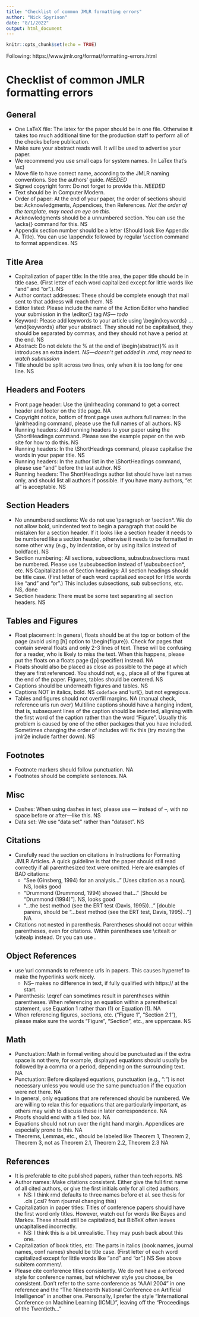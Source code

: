 ```yaml
---
title: "Checklist of common JMLR formatting errors"
author: "Nick Spyrison"
date: "8/1/2022"
output: html_document
---
```


```r
knitr::opts_chunk$set(echo = TRUE)
```

Following: https://www.jmlr.org/format/formatting-errors.html


# Checklist of common JMLR formatting errors

## General

- One LaTeX file: The latex for the paper should be in one file. Otherwise it takes too much additional time for the production staff to perform all of the checks before publication.
- Make sure your abstract reads well. It will be used to advertise your paper.
- We recommend you use small caps for system names. (In LaTex that's \\sc)
- Move file to have correct name, according to the JMLR naming conventions. See the authors' guide. _NEEDED_
- Signed copyright form: Do not forget to provide this. _NEEDED_
- Text should be in Computer Modern.
- Order of paper: At the end of your paper, the order of sections should be: Acknowledgments, Appendices, then References. _Not the order of the template, may need an eye on this._
- Acknowledgments should be a unnumbered section. You can use the \\acks{} command for this. NS
- Appendix section number should be a letter (Should look like Appendix A. Title). You can use \\appendix followed by regular \\section command to format appendices. NS

## Title Area

- Capitalization of paper title: In the title area, the paper title should be in title case. (First letter of each word capitalized except for little words like "and" and "or".). NS
- Author contact addresses: These should be complete enough that mail sent to that address will reach them. NS
- Editor listed: Please include the name of the Action Editor who handled your submission in the \\editor{} tag _NS--- todo_
- Keyword: Please add keywords to your article using \\begin{keywords} ... \\end{keywords} after your abstract. They should not be capitalised, they should be separated by commas, and they should not have a period at the end. NS
- Abstract: Do not delete the % at the end of \\begin{abstract}% as it introduces an extra indent. _NS---doesn't get added in .rmd, may need to watch submission_
- Title should be split across two lines, only when it is too long for one line. NS 

## Headers and Footers
- Front page header: Use the \\jmlrheading command to get a correct header and footer on the title page. NA
- Copyright notice, bottom of front page uses authors full names: In the \\jmlrheading command, please use the full names of all authors. NS
- Running headers: Add running headers to your paper using the \\ShortHeadings command. Please see the example paper on the web site for how to do this. NS
- Running headers: In the \\ShortHeadings command, please capitalise the words in your paper title. NS
- Running headers: In the author list in the \\ShortHeadings command, please use "and" before the last author. NS
- Running headers: The ShortHeadings author list should have last names only, and should list all authors if possible. If you have many authors, "et al" is acceptable. NS

## Section Headers

- No unnumbered sections: We do not use \\paragraph or \\section*. We do not allow bold, unindented text to begin a paragraph that could be mistaken for a section header. If it looks like a section header it needs to be numbered like a section header, otherwise it needs to be formatted in some other way (e.g., by indentation, or by using italics instead of boldface). NS
- Section numbering: All sections, subsections, subsubsubsections must be numbered. Please use \\subsubsection instead of \\subsubsection*, etc. NS
Capitalization of Section headings: All section headings should be title case. (First letter of each word capitalized except for little words like "and" and "or".) This includes subsections, sub subsections, etc. NS, done
- Section headers: There must be some text separating all section headers. NS

## Tables and Figures

- Float placement: In general, floats should be at the top or bottom of the page (avoid using [h] option to \\begin{figure}). Check for pages that contain several floats and only 2-3 lines of text. These will be confusing for a reader, who is likely to miss the text. When this happens, please put the floats on a floats page ([p] specifier) instead. NA
- Floats should also be placed as close as possible to the page at which they are first referenced. You should not, e.g., place all of the figures at the end of the paper.
Figures, tables should be centered. NS
- Captions should be underneath figures and tables. NS
- Captions NOT in italics, bold. NS `codeface` and \\url{}, but not egregious.
- Tables and figures should not overfill margins. NA (manual check, reference urls run over)
Multiline captions should have a hanging indent, that is, subsequent lines of the caption should be indented, aligning with the first word of the caption rather than the word "Figure". Usually this problem is caused by one of the other packages that you have included. Sometimes changing the order of includes will fix this (try moving the jmlr2e include farther down). NS

## Footnotes

- Footnote markers should follow punctuation. NA
- Footnotes should be complete sentences. NA

## Misc

- Dashes: When using dashes in text, please use --- instead of --, with no space before or after---like this. NS
- Data set: We use "data set" rather than "dataset". NS

## Citations
- Carefully read the section on citations in Instructions for Formatting JMLR Articles. A quick guideline is that the paper should still read correctly if all parenthesized text were omitted. Here are examples of BAD citations:
    - "See (Ginsberg, 1994) for an analysis..." [Uses citation as a noun]. NS, looks good
    - "Drummond (Drummond, 1994) showed that..." [Should be "Drummond (1994)"]. NS, looks good
    - "...the best method (see the ERT test (Davis, 1995))..." [double parens, should be   "...best method (see the ERT test, Davis, 1995)..."] NA
- Citations not nested in parenthesis. Parentheses should not occur within parentheses, even for citations. Within parentheses use \citealt or \citealp instead. Or you can use \citep[e.g.,][]{smith00}.

## Object References

- use \\url commands to reference urls in papers. This causes hyperref to make the hyperlinks work nicely.
    - NS-- makes no difference in text, if fully qualified with https:// at the start.
- Parenthesis: \\eqref can sometimes result in parentheses within parentheses. When referencing an equation within a parenthetical statement, use Equation 1 rather than (1) or Equation (1). NA
- When referencing figures, sections, etc. ("Figure 1", "Section 2.1"), please make sure the words "Figure", "Section", etc., are uppercase. NS

## Math

- Punctuation: Math in formal writing should be punctuated as if the extra space is not there, for example, displayed equations should usually be followed by a comma or a period, depending on the surrounding text. NA
- Punctuation: Before displayed equations, punctuation (e.g., ":") is not necessary unless you would use the same punctuation if the equation were not there. NA
- In general, only equations that are referenced should be numbered. We are willing to relax this for equations that are particularly important, as others may wish to discuss these in later correspondence. NA
- Proofs should end with a filled box. NA
- Equations should not run over the right hand margin. Appendices are especially prone to this. NA
- Theorems, Lemmas, etc., should be labeled like Theorem 1, Theorem 2, Theorem 3, not as Theorem 2.1, Theorem 2.2, Theorem 2.3 NA

## References
- It is preferable to cite published papers, rather than tech reports. NS
- Author names: Make citations consistent. Either give the full first name of all cited authors, or give the first initials only for all cited authors. 
    - NS: I think rmd defaults to three names before et al. see thesis for .cls (.csl? from rjournal changing this)
- Capitalization in paper titles: Titles of conference papers should have the first word only titles. However, watch out for words like Bayes and Markov. These should still be capitalized, but BibTeX often leaves uncapitalised incorrectly.
    - NS: I think this is a bit unrealistic. They may push back about this one.
- Capitalization of book titles, etc: The parts in italics (book names, journal names, conf names) should be title case. (First letter of each word capitalized except for little words like "and" and "or".) NS See above subitem comment/.
- Please cite conference titles consistently. We do not have a enforced style for conference names, but whichever style you choose, be consistent. Don't refer to the same conference as "AAAI 2004" in one reference and the "The Nineteenth National Conference on Artificial Intelligence" in another one. Personally, I prefer the style "International Conference on Machine Learning (ICML)", leaving off the "Proceedings of the Twentieth..."